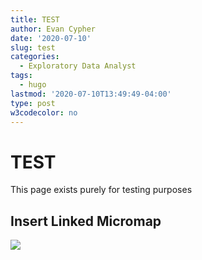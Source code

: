 ```yaml
---
title: TEST
author: Evan Cypher
date: '2020-07-10'
slug: test
categories:
  - Exploratory Data Analyst
tags:
  - hugo
lastmod: '2020-07-10T13:49:49-04:00'
type: post
w3codecolor: no
---
```


# TEST

This page exists purely for testing purposes

## Insert Linked Micromap

![](https://raw.githubusercontent.com/ecypher/ecypher.github.io/master/images/Dunkin_Linked_MicromapST.png)


